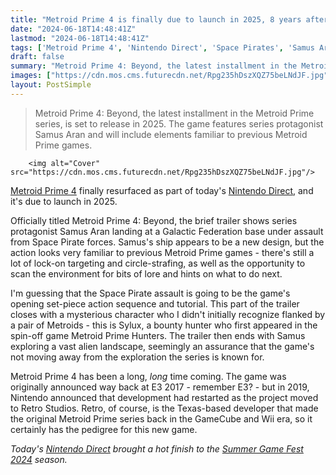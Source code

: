 ```yaml
---
title: "Metroid Prime 4 is finally due to launch in 2025, 8 years after it was first revealed"
date: "2024-06-18T14:48:41Z"
lastmod: "2024-06-18T14:48:41Z"
tags: ['Metroid Prime 4', 'Nintendo Direct', 'Space Pirates', 'Samus Aran', 'Galactic Federation', 'Metroid Prime', 'GameCube', 'Wii', 'Nintendo Direct', 'Summer Game Fest 2024']
draft: false
summary: "Metroid Prime 4: Beyond, the latest installment in the Metroid Prime series, is set to release in 2025. The game features series protagonist Samus Aran and will include elements familiar to previous Metroid Prime games."
images: ["https://cdn.mos.cms.futurecdn.net/Rpg235hDszXQZ75beLNdJF.jpg"]
layout: PostSimple
---
```

> Metroid Prime 4: Beyond, the latest installment in the Metroid Prime series, is set to release in 2025. The game features series protagonist Samus Aran and will include elements familiar to previous Metroid Prime games.


        <img alt="Cover" src="https://cdn.mos.cms.futurecdn.net/Rpg235hDszXQZ75beLNdJF.jpg"/>
        
[Metroid Prime 4](https://www.gamesradar.com/metroid-prime-4-guide/) finally resurfaced as part of today's [Nintendo Direct](https://www.gamesradar.com/gaming/events-conferences/nintendo-direct-june-2024-live-coverage-everything-announced/), and it's due to launch in 2025.

Officially titled Metroid Prime 4: Beyond, the brief trailer shows series protagonist Samus Aran landing at a Galactic Federation base under assault from Space Pirate forces. Samus's ship appears to be a new design, but the action looks very familiar to previous Metroid Prime games - there's still a lot of lock-on targeting and circle-strafing, as well as the opportunity to scan the environment for bits of lore and hints on what to do next.

I'm guessing that the Space Pirate assault is going to be the game's opening set-piece action sequence and tutorial. This part of the trailer closes with a mysterious character who I didn't initially recognize flanked by a pair of Metroids - this is Sylux, a bounty hunter who first appeared in the spin-off game Metroid Prime Hunters. The trailer then ends with Samus exploring a vast alien landscape, seemingly an assurance that the game's not moving away from the exploration the series is known for.

Metroid Prime 4 has been a long, *long* time coming. The game was originally announced way back at E3 2017 - remember E3? - but in 2019, Nintendo announced that development had restarted as the project moved to Retro Studios. Retro, of course, is the Texas-based developer that made the original Metroid Prime series back in the GameCube and Wii era, so it certainly has the pedigree for this new game.

*Today's [Nintendo Direct](https://www.gamesradar.com/tag/nintendo-direct/) brought a hot finish to the *[<em>Summer Game Fest 2024</em>](https://www.gamesradar.com/summer-game-fest-2024/)* season.*
        
